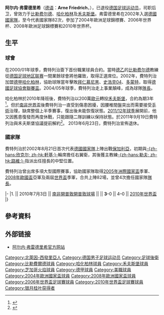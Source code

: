{{noteTA|G1=德甲
|T=zh-hans:阿尔内·弗雷德里希;zh-hk:阿爾內·費特列治;zh-tw:阿爾內·弗雷德里希;
|1=zh-hans:弗雷德里希;zh-hk:費特列治;zh-tw:弗雷德里希;
}}
{{Football player infobox
| playername= 阿尔内·弗雷德里希<br />''Arne Friedrich''
| image =[[File:Arne_Friedrich_-_Hertha_BSC_Berlin_(1).jpg|200px]]
| fullname = 阿尔内·弗雷德里希
| englishfullname = Arne Friedrich
| nickname = 
| dateofbirth = {{birth date and age|1979|5|29}} 
| height      = {{height|m=1.85}}
| cityofbirth = [[巴特恩豪森足球會|巴特恩豪森]] 
| countryofbirth = [[西德|西德]]
| currentclub  = 
| clubnumber  =
| position = [[後衛_(足球)|後衛]]
| youthyears = 
| youthclubs =
| years = 1999-2000<br />2000-2002<br />2002-2010<br />2010-2011<br/>2012-2013
| clubs = [[SC_Verl|SC维尔]]<br />[[比勒费尔德足球俱乐部|比勒费尔德]]<br />[[柏林赫塔足球俱乐部|柏林赫塔]]<br />[[沃尔夫斯堡足球俱乐部|禾夫斯堡]]<br/>[[芝加哥火焰|芝加哥火焰]]
| caps(goals) = {{0}}31 {{0}}(0)<br />{{0}}47 {{0}}(1)<br />231 (13)<br />{{0}}15 {{0}}(0)<br />{{0}}23 {{0}}(1)
| nationalyears = 2000-2001<br />2002<br />2002-2011
| nationalteam = [[德國21歲以下國家足球隊|德國U21]]<br />[[德國國家足球乙隊|德國B隊]]<br />[[德國國家足球隊|德國]]
| nationalcaps(goals) = {{0|00}}5 {{0}}(0)<br />{{0|00}}1 {{0}}(0)<br />{{0}}82 {{0}}(1)
| pcupdate            = 2011年9月20日 (二) 00:46 (UTC)
| ntupdate            = 2011年9月20日 (二) 00:46 (UTC)
}}
'''阿尔内·弗雷德里希'''（[[德语|德语]]：'''Arne Friedrich'''，{{bd|1979年|5月29日|catidx=Friedrich, Arne}}），已退役[[德国|德国]][[足球|足球]][[运动员|运动员]]，司职后卫，曾效力于[[比勒费尔德足球俱乐部|比勒费尔德]]、[[柏林赫塔足球俱乐部|哈化柏林]]及[[沃尔夫斯堡足球俱乐部|禾夫斯堡]]。弗雷德里希在2002年入選[[德國國家足球隊|德國國家隊]]，至今代表國家隊82次，參加了2004年歐洲足球錦標賽、2006年世界杯、2008年歐洲足球錦標賽和2010年世界杯。

== 生平 ==
=== 球會 ===
在2000/01年球季，費特列治簽下首份職業球員合約。當時[[德乙|德乙]]的[[比勒费尔德足球俱乐部|比勒费尔德]]教練從[[德国足球地区联赛|德国足球地区联赛]]一間業餘球會將他羅致，取得正選席位。2002年，費特列治加盟[[德甲|德甲]][[柏林赫塔足球俱乐部|哈化柏林]]，協助球隊當年擊敗[[拜仁慕尼黑|拜仁慕尼黑]]、[[史浩克04|史浩克04]]、[[多蒙特|多蒙特]]，取得[[德國足球協會聯賽盃|德國足球協會聯賽盃]]。2004/05年球季，費特列治走上事業顛峰，成為球隊[[隊長_(足球)|隊長]]。

哈化柏林於2010年降班後，費特列治以200萬[[歐元|歐元]]轉投[[沃尔夫斯堡足球俱乐部|禾夫斯堡]]，合約為期3年<ref>{{cite news |language=zh-hans |url=http://dfo.cn/dfo/show.asp?id=10484 |title=A.弗里德里希逃离柏林 加盟沃尔夫斯堡 |publisher=德国足球在线 |date=2010-07-03 |accessdate=2011-09-20}}</ref>。但於[[2010年世界盃足球賽|南非世界盃]]後費特列治一直受到傷患困擾，因腰椎間盤突出而需要接受[[手術|手術]]治理，缺席整個上半季賽事，復出後未能恢復狀態。[[2011年至2012年德國足球甲級聯賽|2011/12年球季]]展開前，他又因舊患復發而再度休戰，只能跟隨二隊訓練以保持狀態。於2011年9月19日費特列治與禾夫斯堡協議提前解約<ref>{{cite news |language=zh-hans |url=http://www.dfo.cn/dfo/show.asp?id=11688 |title=弗里德里希离开狼堡 德国国脚路在何方 |publisher=德国足球在线 |date=2011-09-19 |accessdate=2011-09-20 }}{{dead link|date=2018年5月 |bot=InternetArchiveBot |fix-attempted=yes }}</ref>。
2013年6月23日，費特列治宣佈退休。

=== 國家隊 ===
費特列治於2002年8月21日首次代表[[德國國家足球隊|德國國家隊]]上陣出戰[[保加利亞國家足球隊|保加利亞]]，初期與[[安德烈亚斯·欣克尔|-{zh-hans:欣克尔; zh-hk:軒基;}-]]輪席擔任右翼衛，其後獲主教練[[约阿希姆·勒夫|-{zh-hans:勒夫; zh-hk:路維;}-]]指派出任擅長的中堅位置。

費特列治曾出席多項大型國際賽事，協助國家隊取得[[2005年洲際國家盃|2005年洲際國家盃]]季軍、[[2008年欧洲足球锦标赛|2008年歐國盃]]亞軍及兩屆[[世界盃足球賽|世界盃]]季軍，合共上陣82場，並曾4次擔任國家隊[[隊長_(足球)|隊長]]。

{{Ig header|n=阿爾內·費特列治|ref=}}
|-
|1. || 2010年7月3日 || [[南非|南非]][[開普敦|開普敦]][[開普敦球場|開普敦球場]] || {{fb|ARG}} || '''3'''–0 || 4–0 || [[2010年世界盃足球賽|2010年世界盃]]
|}

== 參考資料 ==
{{reflist}}

== 外部链接 ==
* [http://www.arnefriedrich.de/ 阿尔内·弗雷德里希官方网站]

{{2004年欧洲足球锦标赛德国参赛名单}}
{{2006年世界杯足球赛德国参赛名单}}
{{2008年欧洲足球锦标赛德国参赛名单}}
{{Germany Squad 2010 World Cup}}

{{Authority control}}
{{DEFAULTSORT:Friedrich, Arne}}
[[Category:北萊因-西發里亞人|Category:北萊因-西發里亞人]]
[[Category:德国男子足球运动员|Category:德国男子足球运动员]]
[[Category:足球後衛|Category:足球後衛]]
[[Category:比勒費爾德球員|Category:比勒費爾德球員]]
[[Category:哈化柏林球員|Category:哈化柏林球員]]
[[Category:禾夫斯堡球員|Category:禾夫斯堡球員]]
[[Category:芝加哥火焰球員|Category:芝加哥火焰球員]]
[[Category:德甲球員|Category:德甲球員]]
[[Category:美職球員|Category:美職球員]]
[[Category:2004年歐洲國家盃球員|Category:2004年歐洲國家盃球員]]
[[Category:2008年歐洲國家盃球員|Category:2008年歐洲國家盃球員]]
[[Category:2006年世界盃足球賽球員|Category:2006年世界盃足球賽球員]]
[[Category:2010年世界盃足球賽球員|Category:2010年世界盃足球賽球員]]
[[Category:银月桂叶获得者|Category:银月桂叶获得者]]